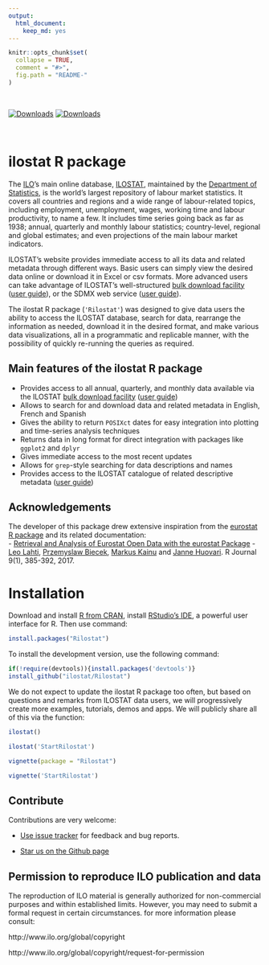 ```yaml
---
output: 
  html_document: 
    keep_md: yes
---
```



```r
knitr::opts_chunk$set(
  collapse = TRUE,
  comment = "#>",
  fig.path = "README-"
)
```

<br>

[![Downloads](http://cranlogs.r-pkg.org/badges/grand-total/Rilostat)](https://cran.r-project.org/package=Rilostat)
[![Downloads](http://cranlogs.r-pkg.org/badges/Rilostat)](https://cran.r-project.org/package=Rilostat)

<!-- [![AppVeyor Build Status](https://ci.appveyor.com/api/projects/status/github/ilostat/Rilostat?branch=master&svg=true)](https://ci.appveyor.com/project/ilostat/Rilostat) -->
<!-- [![CRAN_Status_Badge](http://www.r-pkg.org/badges/version/Rilostat)](https://cran.r-project.org/package=Rilostat) -->

<br>

# ilostat R package

<!-- README.md is generated from README.Rmd. Please edit that file -->


The [ILO](https://www.ilo.org)'s main online database, [ILOSTAT](https://www.ilo.org/ilostat), maintained by the [Department of Statistics](https://www.ilo.org/stats), 
is the world's largest repository of labour market statistics. It covers all countries and regions and a wide range of labour-related topics, including employment, unemployment, 
wages, working time and labour productivity, to name a few. It includes time series going back as far as 1938; annual, quarterly and monthly labour statistics; country-level, 
regional and global estimates; and even projections of the main labour market indicators.
  
ILOSTAT's website provides immediate access to all its data and related metadata through different ways. Basic users can simply view the desired data online or download it in Excel or csv formats. 
More advanced users can take advantage of ILOSTAT's well-structured [bulk download facility](http://www.ilo.org/ilostat/faces/oracle/webcenter/portalapp/pagehierarchy/Page30.jspx) ([user guide](http://www.ilo.org/ilostat-files/WEB_bulk_download/ILOSTAT_BulkDownload_Guidelines.pdf)), or the SDMX web service ([user guide](http://www.ilo.org/ilostat/content/conn/ILOSTATContentServer/path/Contribution%20Folders/statistics/web_pages/static_pages/technical_page/ilostat_appl/SDMX_User_Guide.pdf)).

  
The ilostat R package (`'Rilostat'`) was designed to give data users the ability to access the ILOSTAT database, search for data, rearrange the information as needed, download it in the desired format, and 
make various data visualizations, all in a programmatic and replicable manner, with the possibility of quickly re-running the queries as required.

## Main features of the ilostat R package 

- Provides access to all annual, quarterly, and monthly data available via the ILOSTAT [bulk download facility](http://www.ilo.org/ilostat/faces/oracle/webcenter/portalapp/pagehierarchy/Page30.jspx) ([user guide](http://www.ilo.org/ilostat-files/WEB_bulk_download/ILOSTAT_BulkDownload_Guidelines.pdf))
- Allows to search for and download data and related metadata in English, French and Spanish
- Gives the ability to return `POSIXct` dates for easy integration into plotting and time-series analysis techniques
- Returns data in long format for direct integration with packages like `ggplot2` and `dplyr`
- Gives immediate access to the most recent updates
- Allows for `grep`-style searching for data descriptions and names
- Provides access to the ILOSTAT catalogue of related descriptive metadata ([user guide](http://www.ilo.org/ilostat/content/conn/ILOSTATContentServer/path/Contribution%20Folders/statistics/web_pages/static_pages/technical_page/ilostat_appl/SDMX_User_Guide.pdf))

## Acknowledgements

The developer of this package drew extensive inspiration from the [eurostat R package](https://CRAN.R-project.org/package=eurostat) and its related documentation:  
  - [Retrieval and Analysis of Eurostat Open Data with the eurostat Package](https://journal.r-project.org/archive/2017/RJ-2017-019/RJ-2017-019.pdf) - [Leo Lahti](https://github.com/antagomir), [Przemyslaw Biecek](https://github.com/pbiecek), [Markus Kainu](https://github.com/muuankarski) and [Janne Huovari](https://github.com/jhuovari). R Journal 9(1), 385-392, 2017.

# Installation

Download and install [R from CRAN](https://cran.r-project.org/), install [RStudio's IDE](http://www.rstudio.com/ide/download/), a powerful user interface for R.
Then use command:
 
```r
install.packages("Rilostat")
```


To install the development version, use the following command:

```r
if(!require(devtools)){install.packages('devtools')}
install_github("ilostat/Rilostat")
```

We do not expect to update the ilostat R package too often, but based on questions and remarks from ILOSTAT 
data users, we will progressively create more examples, 
tutorials, demos and apps. We will publicly share all of this via the function:

```r
ilostat()

ilostat('StartRilostat')

vignette(package = "Rilostat")

vignette('StartRilostat')

```


## Contribute

Contributions are very welcome:

  * [Use issue tracker](https://github.com/ilostat/Rilostat/issues) for feedback and bug reports.
  
  * [Star us on the Github page](https://github.com/ilostat/Rilostat)
  
## Permission to reproduce ILO publication and data

The reproduction of ILO material is generally authorized for non-commercial purposes and within established limits. 
However, you may need to submit a formal request in certain circumstances. for more information please consult:

http://www.ilo.org/global/copyright 

http://www.ilo.org/global/copyright/request-for-permission
